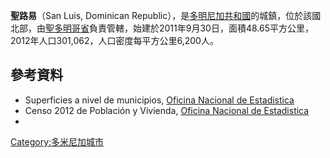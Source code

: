 {{Coord|18|33|0|N|69|42|0|W|display=title}}

'''聖路易'''（San Luis, Dominican Republic），是[[多明尼加共和國|多明尼加共和國]]的城鎮，位於該國北部，由[[聖多明哥省|聖多明哥省]]負責管轄，始建於2011年9月30日，面積48.65平方公里，2012年人口301,062，人口密度每平方公里6,200人。

==參考資料==
*Superficies a nivel de municipios, [https://web.archive.org/web/20090417021712/http://one.gob.do/index.php?option=com_content&task=view&id=63&Itemid=283 Oficina Nacional de Estadistica]
*Censo 2012 de Población y Vivienda, [http://one.gob.do/ Oficina Nacional de Estadistica]
*{{cite web|url=http://www.one.gob.do/index.php?option=com_docman&task=cat_view&gid=113|title=Listado de Codigos de Provincias, Municipio y Distritos Municipales, Actualizada a Junio 20 del 2006|author=Oficina Nacional de Estadistica, Departamento de Cartografia, Division de  Limites y Linderos|language=es|accessdate=2007-01-24|deadurl=yes|archiveurl=https://web.archive.org/web/20070314215735/http://www.one.gob.do/index.php?option=com_docman&task=cat_view&gid=113|archivedate=2007-03-14}}

{{DominicanRepublic-geo-stub}}
[[Category:多米尼加城市|Category:多米尼加城市]]